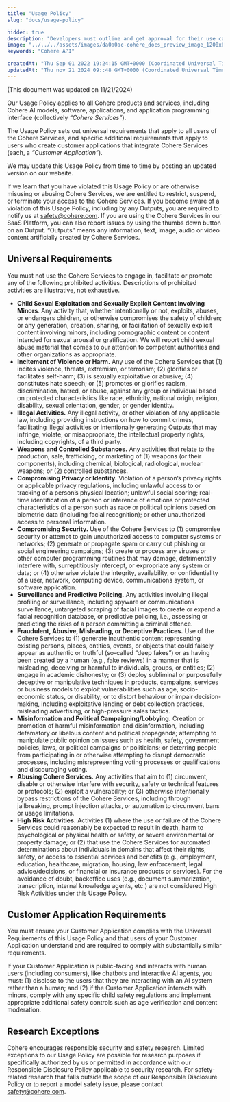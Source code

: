 ```yaml
---
title: "Usage Policy"
slug: "docs/usage-policy"

hidden: true
description: "Developers must outline and get approval for their use case to access the Cohere API, understanding the models and limitations. They should refer to model cards for detailed information and document potential harms of their application. Certain use cases, such as violence, hate speech, fraud, and privacy violations, are strictly prohibited."
image: "../../../assets/images/da0a0ac-cohere_docs_preview_image_1200x630_copy.jpg"  
keywords: "Cohere API"

createdAt: "Thu Sep 01 2022 19:24:15 GMT+0000 (Coordinated Universal Time)"
updatedAt: "Thu nov 21 2024 09::48 GMT+0000 (Coordinated Universal Time)"
---
```

(This document was updated on 11/21/2024)

Our Usage Policy applies to all Cohere products and services, including Cohere AI models, software, applications, and application programming interface (collectively *“Cohere Services”*). 

The Usage Policy sets out universal requirements that apply to all users of the Cohere Services, and specific additional requirements that apply to users who create customer applications that integrate Cohere Services (each, a *“Customer Application”*). 

We may update this Usage Policy from time to time by posting an updated version on our website.  

If we learn that you have violated this Usage Policy or are otherwise misusing or abusing Cohere Services, we are entitled to restrict, suspend, or terminate your access to the Cohere Services. If you become aware of a violation of this Usage Policy, including by any Outputs, you are required to notify us at safety@cohere.com. If you are using the Cohere Services in our SaaS Platform, you can also report issues by using the thumbs down button on an Output.  “Outputs” means any information, text, image, audio or video content artificially created by Cohere Services.

## Universal Requirements

You must not use the Cohere Services to engage in, facilitate or promote any of the following prohibited activities. Descriptions of prohibited activities are illustrative, not exhaustive.  

- **Child Sexual Exploitation and Sexually Explicit Content Involving Minors**. Any activity that, whether intentionally or not, exploits, abuses, or endangers children, or otherwise compromises the safety of children; or any generation, creation, sharing, or facilitation of sexually explicit content involving minors, including pornographic content or content intended for sexual arousal or gratification. We will report child sexual abuse material that comes to our attention to competent authorities and other organizations as appropriate.
- **Incitement of Violence or Harm.** Any use of the Cohere Services that (1) incites violence, threats, extremism, or terrorism; (2) glorifies or facilitates self-harm; (3) is sexually exploitative or abusive; (4) constitutes hate speech; or (5) promotes or glorifies racism, discrimination, hatred, or abuse, against any group or individual based on protected characteristics like race, ethnicity, national origin, religion, disability, sexual orientation, gender, or gender identity.
- **Illegal Activities.** Any illegal activity, or other violation of any applicable law, including providing instructions on how to commit crimes, facilitating illegal activities or intentionally generating Outputs that may infringe, violate, or misappropriate, the intellectual property rights, including copyrights, of a third party.
- **Weapons and Controlled Substances.** Any activities that relate to the production, sale, trafficking, or marketing of (1) weapons (or their components), including chemical, biological, radiological, nuclear weapons; or (2) controlled substances.
- **Compromising Privacy or Identity.** Violation of a person’s privacy rights or applicable privacy regulations, including unlawful access to or tracking of a person’s physical location; unlawful social scoring; real-time identification of a person or inference of emotions or protected characteristics of a person such as race or political opinions based on biometric data (including facial recognition);  or other unauthorized access to personal information.
- **Compromising Security.** Use of the Cohere Services to (1) compromise security or attempt to gain unauthorized access to computer systems or networks; (2) generate or propagate spam or carry out phishing or social engineering campaigns; (3) create or process any viruses or other computer programming routines that may damage, detrimentally interfere with, surreptitiously intercept, or expropriate any system or data; or (4) otherwise violate the integrity, availability, or confidentiality of a user, network, computing device, communications system, or software application. 
- **Surveillance and Predictive Policing.** Any activities involving illegal profiling or surveillance, including spyware or communications surveillance, untargeted scraping of facial images to create or expand a facial recognition database, or predictive policing, i.e., assessing or predicting the risks of a person committing a criminal offence.
- **Fraudulent, Abusive, Misleading, or Deceptive Practices.** Use of the Cohere Services to (1) generate inauthentic content representing existing persons, places, entities, events, or objects that could falsely appear as authentic or truthful (so-called “deep fakes”) or as having been created by a human (e.g., fake reviews) in a manner that is misleading, deceiving or harmful to individuals, groups, or entities; (2) engage in academic dishonesty; or (3) deploy subliminal or purposefully deceptive or manipulative techniques in products, campaigns, services or business models to exploit vulnerabilities such as age, socio-economic status, or disability; or to distort behaviour or impair decision-making, including exploitative lending or debt collection practices, misleading advertising, or high-pressure sales tactics.
- **Misinformation and Political Campaigning/Lobbying.** Creation or promotion of harmful misinformation and disinformation, including defamatory or libelous content and political propaganda; attempting to manipulate public opinion on issues such as health, safety, government policies, laws, or political campaigns or politicians; or deterring people from participating in or otherwise attempting to disrupt democratic processes, including misrepresenting voting processes or qualifications and discouraging voting. 
- **Abusing Cohere Services.** Any activities that aim to (1) circumvent, disable or otherwise interfere with security, safety or technical features or protocols; (2) exploit a vulnerability; or (3) otherwise intentionally bypass restrictions of the Cohere Services, including through jailbreaking, prompt injection attacks, or automation to circumvent bans or usage limitations.
- **High Risk Activities.** Activities (1) where the use or failure of the Cohere Services could reasonably be expected to result in death, harm to psychological or physical health or safety, or severe environmental or property damage; or (2) that use the Cohere Services for automated determinations about individuals in domains that affect their rights, safety, or access to essential services and benefits (e.g., employment, education, healthcare, migration, housing, law enforcement, legal advice/decisions, or financial or insurance products or services). For the avoidance of doubt, backoffice uses (e.g., document summarization, transcription, internal knowledge agents, etc.) are not considered High Risk Activities under this Usage Policy.

## Customer Application Requirements

You must ensure your Customer Application complies with the Universal Requirements of this Usage Policy and that users of your Customer Application understand and are required to comply with substantially similar requirements.

If your Customer Application is public-facing and interacts with human users (including consumers), like chatbots and interactive AI agents, you must: (1) disclose to the users that they are interacting with an AI system rather than a human; and (2) if the Customer Application interacts with minors, comply with any specific child safety regulations and implement appropriate additional safety controls such as age verification and content moderation.

## Research Exceptions 
Cohere encourages responsible security and safety research. Limited exceptions to our Usage Policy are possible for research purposes if specifically authorized by us or permitted in accordance with our Responsible Disclosure Policy applicable to security research. For safety-related research that falls outside the scope of our Responsible Disclosure Policy or to report a model safety issue, please contact safety@cohere.com.  
